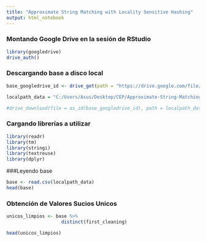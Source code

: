 ```yaml
---
title: "Approximate String Matching with Locality Sensitive Hashing"
output: html_notebook
---
```


### Montando Google Drive en la sesión de RStudio
```r
library(googledrive)
drive_auth()
```

### Descargando base a disco local
```r
base_googledrive_id <- drive_get(path = "https://drive.google.com/file/d/1Kp0MC9wvepuMFdoanRTFLLY3aMmJph1T/view?usp=sharing")$id

localpath_data = "C:/Users/Asus/Desktop/CEP/Approximate-String-Matching/Data/first_cleaning.csv"

#drive_download(file = as_id(base_googledrive_id), path = localpath_data, overwrite = FALSE)
```

### Cargando librerías a utilizar
```r

library(readr)
library(tm)
library(stringi)
library(textreuse)
library(dplyr)
```

###Leyendo base
```r
base <- read.csv(localpath_data)
head(base)
```

### Obtención de Valores Sucios Unicos
```r
unicos_limpios <- base %>%
                    distinct(first_cleaning)

head(unicos_limpios)
```
